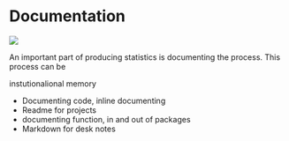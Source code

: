 # Documentation

![](static/commenting.jpg)

An important part of producing statistics is documenting the process. This process can be  

instutionalional memory 

- Documenting code, inline documenting
- Readme for projects
- documenting function, in and out of packages
- Markdown for desk notes
